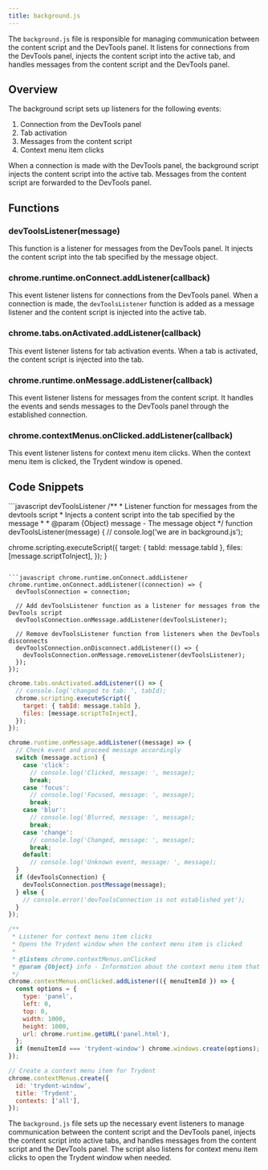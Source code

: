 ```yaml
---
title: background.js
---
```


The `background.js` file is responsible for managing communication between the content script and the DevTools panel. It listens for connections from the DevTools panel, injects the content script into the active tab, and handles messages from the content script and the DevTools panel.

## Overview

The background script sets up listeners for the following events:

1. Connection from the DevTools panel
2. Tab activation
3. Messages from the content script
4. Context menu item clicks

When a connection is made with the DevTools panel, the background script injects the content script into the active tab. Messages from the content script are forwarded to the DevTools panel.

## Functions

### devToolsListener(message)
This function is a listener for messages from the DevTools panel. It injects the content script into the tab specified by the message object.

### chrome.runtime.onConnect.addListener(callback)
This event listener listens for connections from the DevTools panel. When a connection is made, the `devToolsListener` function is added as a message listener and the content script is injected into the active tab.

### chrome.tabs.onActivated.addListener(callback)
This event listener listens for tab activation events. When a tab is activated, the content script is injected into the tab.

### chrome.runtime.onMessage.addListener(callback)
This event listener listens for messages from the content script. It handles the events and sends messages to the DevTools panel through the established connection.

### chrome.contextMenus.onClicked.addListener(callback)
This event listener listens for context menu item clicks. When the context menu item is clicked, the Trydent window is opened.

## Code Snippets

<CodeGroup>
```javascript devToolsListener
/**
 * Listener function for messages from the devtools script
 * Injects a content script into the tab specified by the message
 *
 * @param {Object} message - The message object
 */
function devToolsListener(message) {
  // console.log('we are in background.js');

  chrome.scripting.executeScript({
    target: { tabId: message.tabId },
    files: [message.scriptToInject],
  });
}
```

```javascript chrome.runtime.onConnect.addListener
chrome.runtime.onConnect.addListener((connection) => {
  devToolsConnection = connection;

  // Add devToolsListener function as a listener for messages from the DevTools script
  devToolsConnection.onMessage.addListener(devToolsListener);

  // Remove devToolsListener function from listeners when the DevTools disconnects
  devToolsConnection.onDisconnect.addListener(() => {
    devToolsConnection.onMessage.removeListener(devToolsListener);
  });
});
```

```javascript chrome.tabs.onActivated.addListener
chrome.tabs.onActivated.addListener(() => {
  // console.log('changed to tab: ', tabId);
  chrome.scripting.executeScript({
    target: { tabId: message.tabId },
    files: [message.scriptToInject],
  });
});
```

```javascript chrome.runtime.onMessage.addListener
chrome.runtime.onMessage.addListener((message) => {
  // Check event and proceed message accordingly
  switch (message.action) {
    case 'click':
      // console.log('Clicked, message: ', message);
      break;
    case 'focus':
      // console.log('Focused, message: ', message);
      break;
    case 'blur':
      // console.log('Blurred, message: ', message);
      break;
    case 'change':
      // console.log('Changed, message: ', message);
      break;
    default:
      // console.log('Unknown event, message: ', message);
  }
  if (devToolsConnection) {
    devToolsConnection.postMessage(message);
  } else {
    // console.error('devToolsConnection is not established yet');
  }
});
```

```javascript chrome.contextMenus.onClicked.addListener
/**
 * Listener for context menu item clicks
 * Opens the Trydent window when the context menu item is clicked
 *
 * @listens chrome.contextMenus.onClicked
 * @param {Object} info - Information about the context menu item that was clicked
 */
chrome.contextMenus.onClicked.addListener(({ menuItemId }) => {
  const options = {
    type: 'panel',
    left: 0,
    top: 0,
    width: 1000,
    height: 1000,
    url: chrome.runtime.getURL('panel.html'),
  };
  if (menuItemId === 'trydent-window') chrome.windows.create(options);
});
```

```javascript chrome.contextMenus.create
// Create a context menu item for Trydent
chrome.contextMenus.create({
  id: 'trydent-window',
  title: 'Trydent',
  contexts: ['all'],
});
```
</CodeGroup>

The `background.js` file sets up the necessary event listeners to manage communication between the content script and the DevTools panel, injects the content script into active tabs, and handles messages from the content script and the DevTools panel. The script also listens for context menu item clicks to open the Trydent window when needed.
